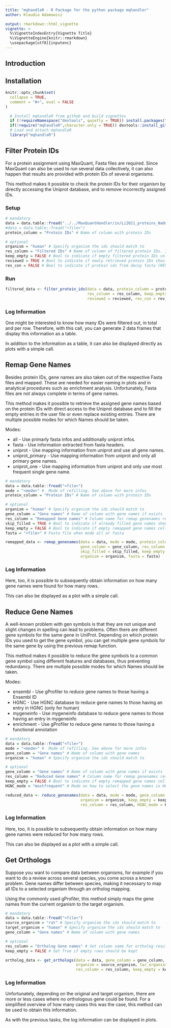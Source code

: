 ```yaml
---
title: "mqhandleR - R Package for the python package mqhandler"
author: Klaudia Adamowicz

output: rmarkdown::html_vignette
vignette: >
  %\VignetteIndexEntry{Vignette Title}
  %\VignetteEngine{knitr::rmarkdown}
  \usepackage[utf8]{inputenc}
---
```




## Introduction {-}

## Installation {-}

```r
knitr::opts_chunk$set(
  collapse = TRUE,
  comment = "#>", eval = FALSE
)
```

```r
  # Install mqhandleR from github and build vignettes
  if (!requireNamespace("devtools", quietly = TRUE)) install.packages("devtools")
  if(!require("mqhandleR",character.only = TRUE)) devtools::install_github("symbod/MaxQuantHandler-R", build_vignettes = TRUE, dependencies = TRUE)
  # Load and attach mqhandleR 
  library("mqhandleR")
```

## Filter Protein IDs

For a protein assignment using MaxQuant, Fasta files are required. Since MaxQuant can also be used to run several data collectively, it can also happen that results are provided with protein IDs of several organisms. 

This method makes it possible to check the protein IDs for their organism by directly accessing the Uniprot database, and to remove incorrectly assigned IDs.

### Setup
```r
# mandatory
data = data.table::fread("../../MaxQuantHandler/in/Li2021_proteins_NaOmit_SL_irs.txt")
#data = data.table::fread("<file>")
protein_column = "Protein IDs" # Name of column with protein IDs

# optional 
organism = "human" # Specify organism the ids should match to
res_column = "Filtered IDs" # Name of column of filtered protein IDs. If NULL, the protein_column will be overridden
keep_empty = FALSE # Bool to indicate if empty filtered protein IDs cells should be kept or deleted
reviewed = TRUE # Bool to indicate if newly retrieved protein IDs should be reduced to reviewed ones
rev_con = FALSE # Bool to indicate if protein ids from decoy fasta (REV__, CON__) should be kept
```

### Run 
```r
filtered_data <- filter_protein_ids(data = data, protein_column = protein_column, organism = organism,
                                    res_column = res_column, keep_empty = keep_empty, 
                                    reviewed = reviewed, rev_con = rev_con)
```
### Log Information
One might be interested to know how many IDs were filtered out, in total and per row. Therefore, with this call, you can generate 2 data frames that display this information as a table.

In addition to the information as a table, it can also be displayed directly as plots with a simple call.


## Remap Gene Names

Besides protein IDs, gene names are also taken out of the respective Fasta files and mapped. These are needed for easier naming in plots and in analytical procedures such as enrichment analysis. Unfortunately, Fasta files are not always complete in terms of gene names. 

This method makes it possible to retrieve the assigned gene names based on the protein IDs with direct access to the Uniprot database and to fill the empty entries in the user file or even replace existing entries. There are multiple possible modes for which Names should be taken.

Modes:

* all - Use primarly fasta infos and additionally uniprot infos.
* fasta - Use information extracted from fasta headers.
* uniprot - Use mapping information from uniprot and use all gene names.
* uniprot_primary - Use mapping information from uniprot and only all primary gene names.
* uniprot_one - Use mapping information from uniprot and only use most frequent single gene name.


```r
# mandatory
data = data.table::fread("<file>")
mode = "<mode>" #  Mode of refilling. See above for more infos
protein_column = "Protein IDs" # Name of column with protein IDs

# optional 
organism = "human" # Specify organism the ids should match to
gene_column = "Gene names" # Name of column with gene names if exists
res_column = "Remapped Gene names" # Column name for remap genenames results. If None, the gene_column will be overridden.
skip_filled = TRUE # Bool to indicate if already filled gene names should be skipped
keep_empty = FALSE # Bool to indicate if empty remapped gene names cells should be kept or deleted
fasta = "<file>" # Fasta file when mode all or fasta
```

```r
remapped_data <- remap_genenames(data = data, mode = mode, protein_column = protein_column, 
                                 gene_column = gene_column, res_column = res_column,
                                 skip_filled = skip_filled, keep_empty = keep_empty,
                                 organism = organism, fasta = fasta)
```

### Log Information
Here, too, it is possible to subsequently obtain information on how many gene names were found for how many rows. 

This can also be displayed as a plot with a simple call.

## Reduce Gene Names

A well-known problem with gen symbols is that they are not unique and slight changes in spelling can lead to problems. Often there are different gene symbols for the same gene in UniProt. Depending on which protein IDs you used to get the gene symbol, you can get multiple gene symbols for the same gene by using the previous remap function.

This method makes it possible to reduce the gene symbols to a common gene symbol using different features and databases, thus preventing redundancy. There are multiple possible modes for which Names should be taken.

Modes:

* ensembl - Use gProfiler to reduce gene names to those having a Ensembl ID
* HGNC - Use HGNC database to reduce gene names to those having an entry in HGNC (only for human)
* mygeneinfo - Use mygeneinfo database to reduce gene names to those having an entry in mygeneinfo
* enrichment - Use gProfiler to reduce gene names to those having a functional annotation


```r
# mandatory
data = data.table::fread("<file>")
mode = "<mode>" #  Mode of refilling. See above for more infos
gene_column = "Gene names" # Name of column with gene names
organism = "human" # Specify organism the ids should match to

# optional 
gene_column = "Gene names" # Name of column with gene names if exists
res_column = "Reduced Gene names" # Column name for remap genenames results. If None, the gene_column will be overridden.
keep_empty = FALSE # Bool to indicate if empty remapped gene names cells should be kept or deleted
HGNC_mode = "mostfrequent" # Mode on how to select the gene names in HGNC (mostfrequent, all)
```

```r
reduced_data <- reduce_genenames(data = data, mode = mode, gene_column = gene_column, 
                                 organism = organism, keep_empty = keep_empty,
                                 res_column = res_column, HGNC_mode = HGNC_mode)
```

### Log Information
Here, too, it is possible to subsequently obtain information on how many gene names were reduced for how many rows. 

This can also be displayed as a plot with a simple call.

## Get Orthologs
Suppose you want to compare data between organisms, for example if you want to do a review across several species, you come across a known problem. Gene names differ between species, making it necessary to map all IDs to a selected organism through an ortholog mapping.

Using the commonly used gProfiler, this method simply maps the gene names from the current organism to the target organism. 

```r
# mandatory
data = data.table::fread("<file>")
source_organism = "rat" # Specify organism the ids should match to
target_organism = "human" # Specify organism the ids should match to
gene_column = "Gene names" # Name of column with gene names

# optional 
res_column = "Ortholog Gene names" # Set column name for ortholog results. If None, the gene_column will be overridden.
keep_empty = FALSE # Set True if empty rows should be kept
```

```r
ortholog_data <- get_orthologs(data = data, gene_column = gene_column, 
                               organism = source_organism, tar_organism = target_organism,
                               res_column = res_column, keep_empty = keep_empty)
```

### Log Information
Unfortunately, depending on the original and target organism, there are more or less cases where no orthologous gene could be found. For a simplified overview of how many cases this was the case, this method can be used to obtain this information.

As with the previous tasks, the log information can be displayed in plots.